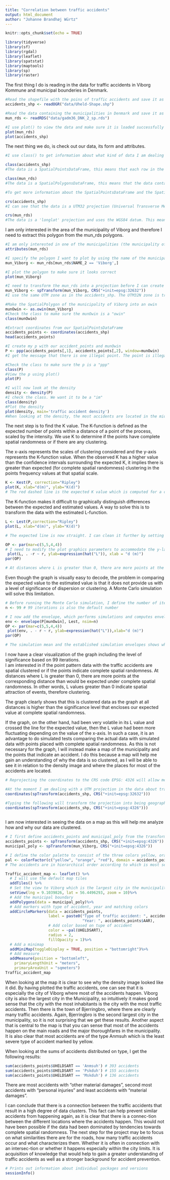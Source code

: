 ```yaml
---
title: "Correlation between traffic accidents"
output: html_document
author: "Johanne Brandhøj Würtz"
---
```


```r
knitr::opts_chunk$set(echo = TRUE)
```


```r
library(tidyverse)
library(sf)
library(rgdal)
library(leaflet)
library(spatstat)
library(maptools)
library(sp)
library(raster)
```

The first thing I do is reading in the data for traffic accidents in Viborg Kommune and municipal bounderies in Denmark.

```r
#Read the shapefile with the poins of traffic accidents and save it as accidents_shp
accidents_shp <- readOGR("data/Uheld-Shape.shp")

#Read the data containing the municipalities in Denmark and save it as mun_rds
mun_rds <- readRDS("data/gadm36_DNK_2_sp.rds")

#I use plot() to view the data and make sure it is loaded successfully 
plot(mun_rds)
plot(accidents_shp)
```
The next thing we do, is check out our data, its form and attributes.

```r
#I use class() to get information about what kind of data I am dealing with

class(accidents_shp)
#The data is a SpatialPointsDataFrame, this means that each row in the data frame is a point 

class(mun_rds)
#The data is a SpatialPolygonsDataFrame, this means that the data contains polygons

#To get more information about the SpatialPointsDataFrame and the SpatialPolygonsDataFrame, I use the crs()

crs(accidents_shp)
#I can see that the data is a UTM32 projection (Universal Transverse Mercator), UTM zone 32 is often used for the Northern Hemisphere which is were Denmark is located. I am working with a projection so the measures are in meters. Furthermore, it uses the GRS80 ellipsoid (Geodetic Reference System 1980).

crs(mun_rds)
#The data is a 'longlat' projection and uses the WGS84 datum. This means the projections measures are in degrees based on longitude and latitude.  

```
I am only interested in the area of the municipality of Viborg and therefore I need to extract this polygon from the mun_rds polygons.

```r
#I am only interested in one of the municipalities (the municipality of Viborg) as this is where my traffic accident data are located. I use attributes() to get a look at the data frame.  
attributes(mun_rds) 
```

```r
#I specify the polygon I want to plot by using the name of the municipality I am interested in. It's the column called NAME_2 that contains the names of the municipalities.
mun_Viborg <- mun_rds[mun_rds$NAME_2 == 'Viborg',]

#I plot the polygon to make sure it looks correct
plot(mun_Viborg)
```


```r
#I need to transform the mun_rds into a projection before I can create my owin (observation window)
mun_Viborg <- spTransform(mun_Viborg, CRS("+init=epsg:32632"))
#I use the same UTM zone as in the accidents_shp. The UTM32N zone is translated into ESPG:32632

#Make the SpatialPolygon of the municipality of Viborg into an owin
munOwin <- as.owin(mun_Viborg)
#Check the class to make sure the munOwin is a "owin"
class(munOwin)

#Extract coordinates from our SpatialPointsDataFrame
accidents_points <- coordinates(accidents_shp)
head(accidents_points)

#I create my p with our accident_points and munOwin 
P <- ppp(accidents_points[,1], accidents_points[,2], window=munOwin)
#I get the message that there is one illegal point. The point is illegal because it is located outside our polygon. This may be due to a accident happening by the municipal boundary so the accident is in the data, but not inside the municipal boundary. It can also be the fact that the polygon and the points are from two different files and there may be a difference in where the actual boundary is set to be.  

#Check the class to make sure the p is a "ppp"
class(P)
#View the p using plot()
plot(P)

#I will now look at the density
density <- density(P)
#I check the class. We want it to be a "im"
class(density)
#Plot the density
plot(density, main='traffic accident density')
#When looking at the density, the most accidents are located in the middle of the municipality polygon. There is also a slightly brighter color at the bottom right corner of the polygon. Later on, I will compare this information with the places matching the actual locations for the brightest spots on the polygon. 
```
The next step is to find the K value. The K-function is defined as the expected number of points within a distance of a point of the process, scaled by the intensity. We use K to determine if the points have complete spatial randomness or if there are any clustering.

The x-axis represents the scales of clustering considered and the y-axis represents the K-function value. When the observed K has a higher value than the confidence intervals surrounding the expected K, it implies there is greater than expected (for complete spatial randomness) clustering in the points frequency values at that spatial scale.

```r

K <- Kest(P, correction="Ripley")
plot(K, xlab="d(m)", ylab="K(d)")
# The red dashed line is the expected K value which is computed for a complete spatial randomness process. The black solid line is estimated from our accident point data.

```

The K-function makes it difficult to graphically distinguish differences between the expected and estimated values. A way to solve this is to transform the data with the estimated L-function. 

```r
L <- Lest(P,correction="Ripley")
plot(L, xlab="d(m)", ylab="K(d)")

# The expected line is now straight. I can clean it further by setting the expected line to 0 on the y-axis.To plot the modified L-function, I subtract the distance band r from the L values.

OP <- par(mar=c(5,5,4,4))
# I need to modify the plot graphics parameters to accommodate the y-label. I therefore use 'par' which is used to set or query graphical parameters.
 plot(L, . -r ~ r, ylab=expression(hat("L")), xlab = "d (m)")
par(OP)

# At distances where L is greater than 0, there are more points at the corresponding distance than would be expected under complete spatial randomness.At a distance where L is less than 0, there are fewer points at the corresponding distance than would be expected under complete spatial randomness. L values greater than 0 indicate spatial attraction of events, which means clustering, and negative values indicate spatial repulsion, which means dispersion.

```
Even though the graph is visually easy to decode, the problem in comparing the expected value to the estimated value is that it does not provide us with a level of significance of dispersion or clustering. A Monte Carlo simulation will solve this limitation.

```r
# Before running the Monte Carlo simulation, I define the number of iterations I wish to process. This is the number of simulated point patterns to be generated when computing the envelopes
n <- 99 # 99 iterations is also the default number

# I now add the envelope, which performs simulations and computes envelopes of a summary statistic based on the simulations.The envelopes can be used to assess the goodness-of-fit of a point process model to point pattern data.
env <- envelope(P[munOwin], Lest, nsim=n)
OP <- par(mar=c(5,5,4,4))
 plot(env, . - r ~ r, ylab=expression(hat("L")),xlab="d (m)")
par(OP)

# The simulation mean and the established simulation envelopes shows whether the observed pattern is statistically significant or not.

```


I now have a clear visualization of the graph including the level of significance based on 99 iterations.  
I am interested in if the point pattern data with the traffic accidents are spatial clustered or if the points indicate complete spatial randomness. At distances where L is greater than 0, there are more points at the corresponding distance than would be expected under complete spatial randomness. In other words, L values greater than 0 indicate spatial attraction of events, therefore clustering.

The graph clearly shows that this is clustered data as the graph at all distances is higher than the significance level that encloses our expected value at complete spatial randomness. 

If the graph, on the other hand, had been very volatile in its L value and crossed the line for the expected value, then the L value had been more fluctuating depending on the value of the x-axis. In such a case, it is an advantage to do simulated tests comparing the actual data with simulated data with points placed with complete spatial randomness.
As this is not necessary for the graph, I will instead make a map of the municipality and the points that indicate an accident. I do this because a map will help me gain an understanding of why the data is so clustered, as I will be able to see it in relation to the density image and where the places for most of the accidents are located.


```r
# Reprojecting the coordinates to the CRS code EPSG: 4326 will allow me to plot the traffic accidents to a leaflet map. 

#At the moment I am dealing with a UTM projection in the data about trafic accidents. The coordinates are in northing and easting.
coordinates(spTransform(accidents_shp, CRS("+init=epsg:32632")))

#Typing the following will transform the projection into being geographic with longitude and latitude. It will also match the projection of the municipalities in the mun_rds data.
coordinates(spTransform(accidents_shp, CRS("+init=epsg:4326")))
 
```
I am now interested in seeing the data on a map as this will help me analyze how and why our data are clustered. 

```r

# I first define accidents_points and municipal_poly from the transformed accidents_shp and mun_Viborg
accidents_points <- spTransform(accidents_shp, CRS("+init=epsg:4326"))
municipal_poly <- spTransform(mun_Viborg, CRS("+init=epsg:4326"))

# I define the color palette to consist of the three colors yellow, orange and red. These colors are arranged in order to match the three types of accidents in the data. Anmsuh refers to "other material damage", Mskduh which is "material damage" and Pskduh which is "personal injury".    
pal <- colorFactor(c("yellow", "orange", "red"), domain = accidents_points$UHELDSART)
# The accidents are in hierarchical order according to which is most severe. The Pskduh is the most severe type of accident and will be marked with red on the map, Mskduh is the second most severe type of accident, and it will be marked with orange. Anmsuh is the least severe type of accident, and it will be marked by yellow.

Traffic_accident_map <- leaflet() %>%
  # I will use the default map tiles
  addTiles() %>% 
  # Set the view to Viborg which is the largest city in the municipality
  setView(lng = 9.1039826, lat = 56.4496293, zoom = 10)%>%
  # Add the municipal boundary  
  addPolygons(data = municipal_poly)%>%
  # Add markers with type of accident, year and matching colors
  addCircleMarkers(data = accidents_points, 
                   label = paste0("Type of traffic accident: ", accidents_points$UHELDSART,",", "\n",
                                  "Year: ", accidents_points$AAR),
                   # Add color based on tupe of accident
                   color = ~pal(UHELDSART),
                   radius = 2,
                   fillOpacity = 1)%>%
  # Add a minimap
  addMiniMap(toggleDisplay = TRUE, position = "bottomright")%>%
  # Add measure
  addMeasure(position = "bottomleft",
    primaryLengthUnit = "meters",
    primaryAreaUnit = "sqmeters")
Traffic_accident_map

```

When looking at the map it is clear to see why the density image looked like it did. By having plotted the traffic accidents, one can see that it is especially the city of Viborg where most of the accidents happen. Viborg city is also the largest city in the Municipality, so intuitively it makes good sense that the city with the most inhabitants is the city with the most traffic accidents. Then there is the town of Bjerringbro, where there are clearly many traffic accidents. Again, Bjerringbro is the second largest city in the municipality, so it is not surprising that we get these results. Another aspect that is central to the map is that you can sense that most of the accidents happen on the main roads and the major thoroughfares in the municipality. It is also clear that most accidents are of the type Anmsuh which is the least severe type of accident marked by yellow. 

When looking at the sums of accidents distributed on type, I get the following results:
```r
sum(accidents_points$UHELDSART == 'Anmsuh') # 393 accidents
sum(accidents_points$UHELDSART == 'Pskduh') # 155 accidents
sum(accidents_points$UHELDSART == 'Mskduh') # 136 accidents 
```
There are most accidents with "other material damages", second most accidents with "personal injuries" and least accidents with "material damages". 

I can conclude that there is a connection between the traffic accidents that result in a high degree of data clusters. This fact can help prevent similar accidents from happening again, as it is clear that there is a connec-tion between the different locations where the accidents happen. This would not have been possible if the data had been dominated by tendencies towards complete spatial randomness.
The next step for the project may be to focus on what similarities there are for the roads, how many traffic accidents occur and what characterizes them. Whether it is often in connection with an intersec-tion or whether it happens especially within the city limits. It is acquisition of knowledge that would help to gain a greater understanding of traffic accidents as well as a stronger background for accident prevention.

```r
# Prints out information about individual packages and versions
sessionInfo()
```

